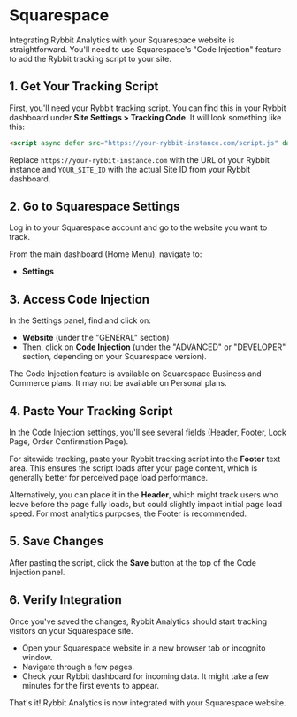 
# Squarespace

Integrating Rybbit Analytics with your Squarespace website is straightforward. You'll need to use Squarespace's "Code Injection" feature to add the Rybbit tracking script to your site.

## 1. Get Your Tracking Script

First, you'll need your Rybbit tracking script. You can find this in your Rybbit dashboard under **Site Settings > Tracking Code**. It will look something like this:

```html
<script async defer src="https://your-rybbit-instance.com/script.js" data-site-id="YOUR_SITE_ID"></script>
```

Replace `https://your-rybbit-instance.com` with the URL of your Rybbit instance and `YOUR_SITE_ID` with the actual Site ID from your Rybbit dashboard.

## 2. Go to Squarespace Settings

Log in to your Squarespace account and go to the website you want to track.

From the main dashboard (Home Menu), navigate to:

- **Settings**

## 3. Access Code Injection

In the Settings panel, find and click on:

- **Website** (under the "GENERAL" section)
- Then, click on **Code Injection** (under the "ADVANCED" or "DEVELOPER" section, depending on your Squarespace version).

<Callout type="info">
  The Code Injection feature is available on Squarespace Business and Commerce plans. It may not be available on Personal plans.
</Callout>

## 4. Paste Your Tracking Script

In the Code Injection settings, you'll see several fields (Header, Footer, Lock Page, Order Confirmation Page).

For sitewide tracking, paste your Rybbit tracking script into the **Footer** text area. This ensures the script loads after your page content, which is generally better for perceived page load performance.

Alternatively, you can place it in the **Header**, which might track users who leave before the page fully loads, but could slightly impact initial page load speed. For most analytics purposes, the Footer is recommended.

## 5. Save Changes

After pasting the script, click the **Save** button at the top of the Code Injection panel.

## 6. Verify Integration

Once you've saved the changes, Rybbit Analytics should start tracking visitors on your Squarespace site.

- Open your Squarespace website in a new browser tab or incognito window.
- Navigate through a few pages.
- Check your Rybbit dashboard for incoming data. It might take a few minutes for the first events to appear.

That's it! Rybbit Analytics is now integrated with your Squarespace website.